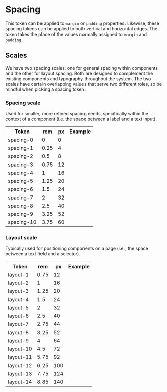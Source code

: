 
<Meta title="Tokens | Spacing" />

# Spacing

This token can be applied to `margin` or `padding` properties. Likewise, these spacing tokens can be applied to both vertical and horizontal edges. The token takes the place of the values normally assigned to `margin` and `padding`.

## Scales

We have two spacing scales; one for general spacing within components and the other for layout spacing. Both are designed to complement the existing components and typography throughout the system. The two scales have certain overlapping values that serve two different roles, so be mindful when picking a spacing token.

### Spacing scale

Used for smaller, more refined spacing needs, specifically within the context of a component (i.e. the space between a label and a text input).

<table>
  <tr>
    <th>Token</th>
    <th>rem</th>
    <th>px</th>
    <th>Example</th>
  </tr>
  <tr>
    <td>spacing-0</td>
    <td>0</td>
    <td>0</td>
    <td></td>
  </tr>
  <tr>
    <td>spacing-1</td>
    <td>0.25</td>
    <td>4</td>
    <td></td>
  </tr>
  <tr>
    <td>spacing-2</td>
    <td>0.5</td>
    <td>8</td>
    <td></td>
  </tr>
    <tr>
    <td>spacing-3</td>
    <td>0.75</td>
    <td>12</td>
    <td></td>
  </tr>
    <tr>
    <td>spacing-4</td>
    <td>1</td>
    <td>16</td>
    <td></td>
  </tr>
    <tr>
    <td>spacing-5</td>
    <td>1.25</td>
    <td>20</td>
    <td></td>
  </tr>
    <tr>
    <td>spacing-6</td>
    <td>1.5</td>
    <td>24</td>
    <td></td>
  </tr>
    <tr>
    <td>spacing-7</td>
    <td>2</td>
    <td>32</td>
    <td></td>
  </tr>
    <tr>
    <td>spacing-8</td>
    <td>2.5</td>
    <td>40</td>
    <td></td>
  </tr>
    <tr>
    <td>spacing-9</td>
    <td>3.25</td>
    <td>52</td>
    <td></td>
  </tr>
    <tr>
    <td>spacing-10</td>
    <td>3.75</td>
    <td>60</td>
    <td></td>
  </tr>
</table>

### Layout scale

Typically used for positioning components on a page (i.e., the space between a text field and a selector).

<table>
  <tr>
    <th>Token</th>
    <th>rem</th>
    <th>px</th>
    <th>Example</th>
  </tr>
  <tr>
    <td>layout-1</td>
    <td>0.75</td>
    <td>12</td>
    <td></td>
  </tr>
  <tr>
    <td>layout-2</td>
    <td>1</td>
    <td>16</td>
    <td></td>
  </tr>
  <tr>
    <td>layout-3</td>
    <td>1.25</td>
    <td>20</td>
    <td></td>
  </tr>
  <tr>
    <td>layout-4</td>
    <td>1.5</td>
    <td>24</td>
    <td></td>
  </tr>
  <tr>
    <td>layout-5</td>
    <td>2</td>
    <td>32</td>
    <td></td>
  </tr>
  <tr>
    <td>layout-6</td>
    <td>2.5</td>
    <td>40</td>
    <td></td>
  </tr>
  <tr>
    <td>layout-7</td>
    <td>2.75</td>
    <td>44</td>
    <td></td>
  </tr>
  <tr>
    <td>layout-8</td>
    <td>3.25</td>
    <td>52</td>
    <td></td>
  </tr>
    <tr>
    <td>layout-9</td>
    <td>4</td>
    <td>64</td>
    <td></td>
  </tr>
  <tr>
    <td>layout-10</td>
    <td>4.5</td>
    <td>72</td>
    <td></td>
  </tr>
  <tr>
    <td>layout-11</td>
    <td>5.75</td>
    <td>92</td>
    <td></td>
  </tr>
  <tr>
    <td>layout-12</td>
    <td>6.25</td>
    <td>100</td>
    <td></td>
  </tr>
  <tr>
    <td>layout-13</td>
    <td>7.75</td>
    <td>124</td>
    <td></td>
  </tr>
  <tr>
    <td>layout-14</td>
    <td>8.85</td>
    <td>140</td>
    <td></td>
  </tr>
</table>